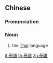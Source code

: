 {{also|泰语}}
==Chinese==
{{zh-forms|s=泰语}}

===Pronunciation===
{{zh-pron
|m=tàiyǔ
|c=taai3 yu5
|mn=Thài-gí/Thài-gú
|cat=n
}}

===Noun===
{{zh-noun}}

# the [[Thai]] language

{{zh-cat|Languages}}

[[it:泰語]]
[[th:泰語]]
[[zh:泰語]]